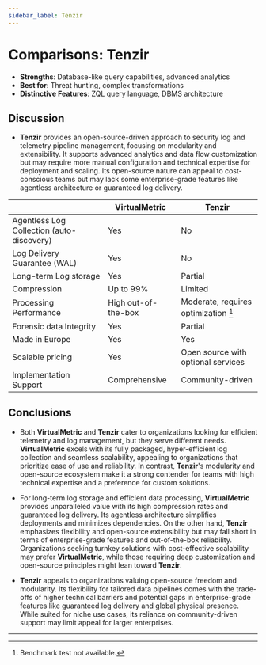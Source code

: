 ```yaml
---
sidebar_label: Tenzir
---
```


# Comparisons: Tenzir

- **Strengths**: Database-like query capabilities, advanced analytics
- **Best for**: Threat hunting, complex transformations
- **Distinctive Features**: ZQL query language, DBMS architecture

## Discussion

- **Tenzir** provides an open-source-driven approach to security log and telemetry pipeline management, focusing on modularity and extensibility. It supports advanced analytics and data flow customization but may require more manual configuration and technical expertise for deployment and scaling. Its open-source nature can appeal to cost-conscious teams but may lack some enterprise-grade features like agentless architecture or guaranteed log delivery. 

||VirtualMetric|Tenzir|
|---|---|---|
|Agentless Log Collection (auto-discovery)|Yes|No|
|Log Delivery Guarantee (WAL)|Yes|No|
|Long-term Log storage|Yes|Partial|
|Compression|Up to 99%|Limited|
|Processing Performance|High out-of-the-box|Moderate, requires optimization [^1]|
|Forensic data Integrity|Yes|Partial|
|Made in Europe|Yes|Yes|
|Scalable pricing|Yes|Open source with optional services|
|Implementation Support|Comprehensive|Community-driven|

## Conclusions

* Both **VirtualMetric** and **Tenzir** cater to organizations looking for efficient telemetry and log management, but they serve different needs. **VirtualMetric** excels with its fully packaged, hyper-efficient log collection and seamless scalability, appealing to organizations that prioritize ease of use and reliability. In contrast, **Tenzir**'s modularity and open-source ecosystem make it a strong contender for teams with high technical expertise and a preference for custom solutions. 

* For long-term log storage and efficient data processing, **VirtualMetric** provides unparalleled value with its high compression rates and guaranteed log delivery. Its agentless architecture simplifies deployments and minimizes dependencies. On the other hand, **Tenzir** emphasizes flexibility and open-source extensibility but may fall short in terms of enterprise-grade features and out-of-the-box reliability. Organizations seeking turnkey solutions with cost-effective scalability may prefer **VirtualMetric**, while those requiring deep customization and open-source principles might lean toward **Tenzir**.

* **Tenzir** appeals to organizations valuing open-source freedom and modularity. Its flexibility for tailored data pipelines comes with the trade-offs of higher technical barriers and potential gaps in enterprise-grade features like guaranteed log delivery and global physical presence. While suited for niche use cases, its reliance on community-driven support may limit appeal for larger enterprises. 

---

[^1]: Benchmark test not available.
